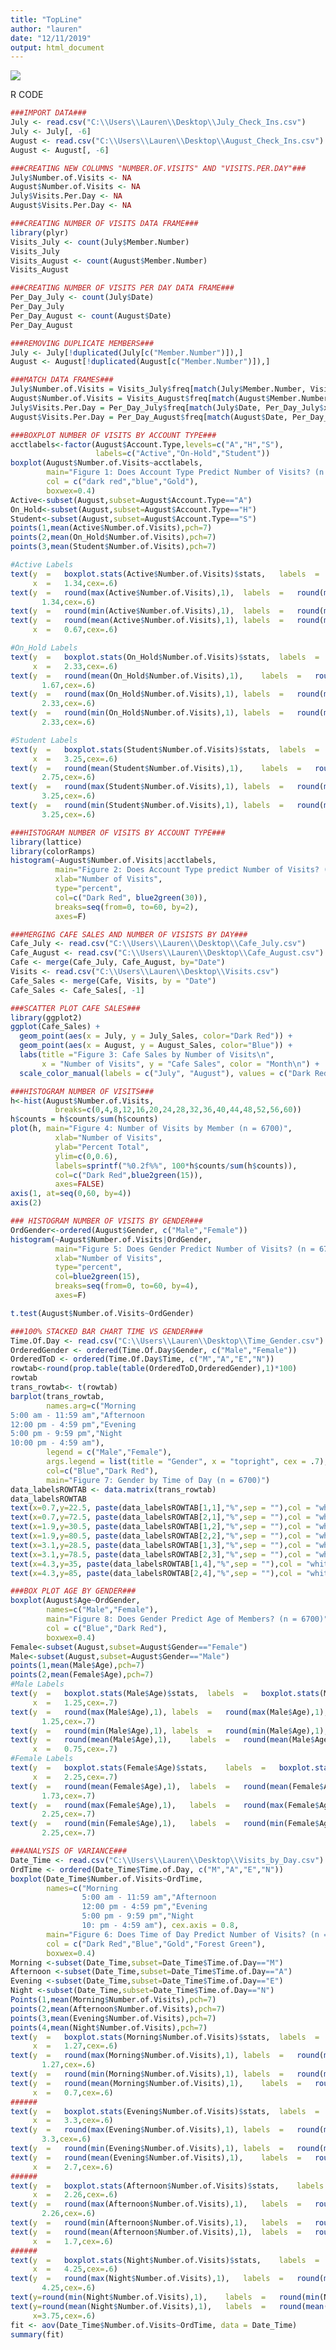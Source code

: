 ```yaml
---
title: "TopLine"
author: "lauren"
date: "12/11/2019"
output: html_document
---
```



             
<img src="images/TopLine.JPG" align=middle>


R CODE 

```r

###IMPORT DATA###
July <- read.csv("C:\\Users\\Lauren\\Desktop\\July_Check_Ins.csv")
July <- July[, -6]
August <- read.csv("C:\\Users\\Lauren\\Desktop\\August_Check_Ins.csv")
August <- August[, -6]

###CREATING NEW COLUMNS "NUMBER.OF.VISITS" AND "VISITS.PER.DAY"###
July$Number.of.Visits <- NA
August$Number.of.Visits <- NA
July$Visits.Per.Day <- NA
August$Visits.Per.Day <- NA

###CREATING NUMBER OF VISITS DATA FRAME###
library(plyr)
Visits_July <- count(July$Member.Number)
Visits_July
Visits_August <- count(August$Member.Number)
Visits_August

###CREATING NUMBER OF VISITS PER DAY DATA FRAME###
Per_Day_July <- count(July$Date)
Per_Day_July
Per_Day_August <- count(August$Date)
Per_Day_August 

###REMOVING DUPLICATE MEMBERS###
July <- July[!duplicated(July[c("Member.Number")]),]
August <- August[!duplicated(August[c("Member.Number")]),]

###MATCH DATA FRAMES###
July$Number.of.Visits = Visits_July$freq[match(July$Member.Number, Visits_July$x)] 
August$Number.of.Visits = Visits_August$freq[match(August$Member.Number, Visits_August$x)]
July$Visits.Per.Day = Per_Day_July$freq[match(July$Date, Per_Day_July$x)]
August$Visits.Per.Day = Per_Day_August$freq[match(August$Date, Per_Day_August$x)]

###BOXPLOT NUMBER OF VISITS BY ACCOUNT TYPE###
acctlabels<-factor(August$Account.Type,levels=c("A","H","S"),
                   labels=c("Active","On-Hold","Student"))
boxplot(August$Number.of.Visits~acctlabels,	
        main="Figure 1: Does Account Type Predict Number of Visits? (n = 6700)",
        col = c("dark red","blue","Gold"),
        boxwex=0.4)
Active<-subset(August,subset=August$Account.Type=="A")
On_Hold<-subset(August,subset=August$Account.Type=="H")
Student<-subset(August,subset=August$Account.Type=="S")
points(1,mean(Active$Number.of.Visits),pch=7)
points(2,mean(On_Hold$Number.of.Visits),pch=7)
points(3,mean(Student$Number.of.Visits),pch=7)

#Active Labels
text(y	=	boxplot.stats(Active$Number.of.Visits)$stats,	labels	=	boxplot.stats(Active$Number.of.Visits)$stats,	
     x	=	1.34,cex=.6)
text(y	=	round(max(Active$Number.of.Visits),1),	labels	=	round(max(Active$Number.of.Visits),1),	x	=	
       1.34,cex=.6)
text(y	=	round(min(Active$Number.of.Visits),1),	labels	=	round(min(Active$Number.of.Visits),1),	x	=	1.34,cex=.6)
text(y	=	round(mean(Active$Number.of.Visits),1),	labels	=	round(mean(Active$Number.of.Visits),1),	
     x	=	0.67,cex=.6)

#On_Hold Labels
text(y	=	boxplot.stats(On_Hold$Number.of.Visits)$stats,	labels	=	boxplot.stats(On_Hold$Number.of.Visits)$stats,	
     x	=	2.33,cex=.6)
text(y	=	round(mean(On_Hold$Number.of.Visits),1),	labels	=	round(mean(On_Hold$Number.of.Visits),1),	x	=	
       1.67,cex=.6)
text(y	=	round(max(On_Hold$Number.of.Visits),1),	labels	=	round(max(On_Hold$Number.of.Visits),1),	x	=	
       2.33,cex=.6)
text(y	=	round(min(On_Hold$Number.of.Visits),1),	labels	=	round(min(On_Hold$Number.of.Visits),1),	x	=	
       2.33,cex=.6)

#Student Labels
text(y	=	boxplot.stats(Student$Number.of.Visits)$stats,	labels	=	boxplot.stats(Student$Number.of.Visits)$stats,	
     x	=	3.25,cex=.6)
text(y	=	round(mean(Student$Number.of.Visits),1),	labels	=	round(mean(Student$Number.of.Visits),1),	x	=	
       2.75,cex=.6)
text(y	=	round(max(Student$Number.of.Visits),1),	labels	=	round(max(Student$Number.of.Visits),1),	x	=	
       3.25,cex=.6)
text(y	=	round(min(Student$Number.of.Visits),1),	labels	=	round(min(Student$Number.of.Visits),1),	x	=	
       3.25,cex=.6)

###HISTOGRAM NUMBER OF VISITS BY ACCOUNT TYPE###
library(lattice)
library(colorRamps)
histogram(~August$Number.of.Visits|acctlabels,
          main="Figure 2: Does Account Type predict Number of Visits? (n = 6700)",
          xlab="Number of Visits",
          type="percent",
          col=c("Dark Red", blue2green(30)),
          breaks=seq(from=0, to=60, by=2),
          axes=F)

###MERGING CAFE SALES AND NUMBER OF VISISTS BY DAY###
Cafe_July <- read.csv("C:\\Users\\Lauren\\Desktop\\Cafe_July.csv")
Cafe_August <- read.csv("C:\\Users\\Lauren\\Desktop\\Cafe_August.csv")
Cafe <- merge(Cafe_July, Cafe_August, by="Date")
Visits <- read.csv("C:\\Users\\Lauren\\Desktop\\Visits.csv")
Cafe_Sales <- merge(Cafe, Visits, by = "Date")
Cafe_Sales <- Cafe_Sales[, -1]

###SCATTER PLOT CAFE SALES###
library(ggplot2)
ggplot(Cafe_Sales) + 
  geom_point(aes(x = July, y = July_Sales, color="Dark Red")) + 
  geom_point(aes(x = August, y = August_Sales, color="Blue")) +
  labs(title ="Figure 3: Cafe Sales by Number of Visits\n", 
       x = "Number of Visits", y = "Cafe Sales", color = "Month\n") +
  scale_color_manual(labels = c("July", "August"), values = c("Dark Red", "Blue"))

###HISTOGRAM NUMBER OF VISITS###
h<-hist(August$Number.of.Visits,
          breaks=c(0,4,8,12,16,20,24,28,32,36,40,44,48,52,56,60))
h$counts = h$counts/sum(h$counts)
plot(h, main="Figure 4: Number of Visits by Member (n = 6700)",
          xlab="Number of Visits",
          ylab="Percent Total",
          ylim=c(0,0.6),
          labels=sprintf("%0.2f%%", 100*h$counts/sum(h$counts)),
          col=c("Dark Red",blue2green(15)),
          axes=FALSE)
axis(1, at=seq(0,60, by=4))
axis(2)

### HISTOGRAM NUMBER OF VISITS BY GENDER###
OrdGender<-ordered(August$Gender, c("Male","Female"))
histogram(~August$Number.of.Visits|OrdGender,
          main="Figure 5: Does Gender Predict Number of Visits? (n = 6700)",
          xlab="Number of Visits",
          type="percent",
          col=blue2green(15),
          breaks=seq(from=0, to=60, by=4),
          axes=F)

t.test(August$Number.of.Visits~OrdGender)

###100% STACKED BAR CHART TIME VS GENDER###
Time.Of.Day <- read.csv("C:\\Users\\Lauren\\Desktop\\Time_Gender.csv")
OrderedGender <- ordered(Time.Of.Day$Gender, c("Male","Female"))
OrderedToD <- ordered(Time.Of.Day$Time, c("M","A","E","N"))
rowtab<-round(prop.table(table(OrderedToD,OrderedGender),1)*100)
rowtab
trans_rowtab<- t(rowtab)
barplot(trans_rowtab,
        names.arg=c("Morning
5:00 am - 11:59 am","Afternoon
12:00 pm - 4:59 pm","Evening
5:00 pm - 9:59 pm","Night
10:00 pm - 4:59 am"),
        legend = c("Male","Female"),
        args.legend = list(title = "Gender", x = "topright", cex = .7),
        col=c("Blue","Dark Red"),
        main="Figure 7: Gender by Time of Day (n = 6700)")
data_labelsROWTAB <- data.matrix(trans_rowtab)
data_labelsROWTAB
text(x=0.7,y=22.5, paste(data_labelsROWTAB[1,1],"%",sep = ""),col = "white", cex=1.0)
text(x=0.7,y=72.5, paste(data_labelsROWTAB[2,1],"%",sep = ""),col = "white", cex=1.0)
text(x=1.9,y=30.5, paste(data_labelsROWTAB[1,2],"%",sep = ""),col = "white", cex=1.0)
text(x=1.9,y=80.5, paste(data_labelsROWTAB[2,2],"%",sep = ""),col = "white", cex=1.0)
text(x=3.1,y=28.5, paste(data_labelsROWTAB[1,3],"%",sep = ""),col = "white", cex=1.0)
text(x=3.1,y=78.5, paste(data_labelsROWTAB[2,3],"%",sep = ""),col = "white", cex=1.0)
text(x=4.3,y=35, paste(data_labelsROWTAB[1,4],"%",sep = ""),col = "white", cex=1.0)
text(x=4.3,y=85, paste(data_labelsROWTAB[2,4],"%",sep = ""),col = "white", cex=1.0)

###BOX PLOT AGE BY GENDER###
boxplot(August$Age~OrdGender,
        names=c("Male","Female"),	
        main="Figure 8: Does Gender Predict Age of Members? (n = 6700)",
        col = c("Blue","Dark Red"),
        boxwex=0.4)
Female<-subset(August,subset=August$Gender=="Female")
Male<-subset(August,subset=August$Gender=="Male")
points(1,mean(Male$Age),pch=7)
points(2,mean(Female$Age),pch=7)
#Male Labels
text(y	=	boxplot.stats(Male$Age)$stats,	labels	=	boxplot.stats(Male$Age)$stats,	
     x	=	1.25,cex=.7)
text(y	=	round(max(Male$Age),1),	labels	=	round(max(Male$Age),1),	x	=	
       1.25,cex=.7)
text(y	=	round(min(Male$Age),1),	labels	=	round(min(Male$Age),1),	x	=	1.25,cex=.7)
text(y	=	round(mean(Male$Age),1),	labels	=	round(mean(Male$Age),1),	
     x	=	0.75,cex=.7)
#Female Labels
text(y	=	boxplot.stats(Female$Age)$stats,	labels	=	boxplot.stats(Female$Age)$stats,	
     x	=	2.25,cex=.7)
text(y	=	round(mean(Female$Age),1),	labels	=	round(mean(Female$Age),1),	x	=	
       1.73,cex=.7)
text(y	=	round(max(Female$Age),1),	labels	=	round(max(Female$Age),1),	x	=	
       2.25,cex=.7)
text(y	=	round(min(Female$Age),1),	labels	=	round(min(Female$Age),1),	x	=	
       2.25,cex=.7)

###ANALYSIS OF VARIANCE###
Date_Time <- read.csv("C:\\Users\\Lauren\\Desktop\\Visits_by_Day.csv")
OrdTime <- ordered(Date_Time$Time.of.Day, c("M","A","E","N"))
boxplot(Date_Time$Number.of.Visits~OrdTime,
        names=c("Morning
                5:00 am - 11:59 am","Afternoon
                12:00 pm - 4:59 pm","Evening
                5:00 pm - 9:59 pm","Night
                10: pm - 4:59 am"), cex.axis = 0.8,
        main="Figure 6: Does Time of Day Predict Number of Visits? (n = 42,597)",
        col = c("Dark Red","Blue","Gold","Forest Green"),
        boxwex=0.4)
Morning <-subset(Date_Time,subset=Date_Time$Time.of.Day=="M")
Afternoon <-subset(Date_Time,subset=Date_Time$Time.of.Day=="A")
Evening <-subset(Date_Time,subset=Date_Time$Time.of.Day=="E")
Night <-subset(Date_Time,subset=Date_Time$Time.of.Day=="N")
Points(1,mean(Morning$Number.of.Visits),pch=7)
points(2,mean(Afternoon$Number.of.Visits),pch=7)
points(3,mean(Evening$Number.of.Visits),pch=7)
points(4,mean(Night$Number.of.Visits),pch=7)
text(y	=	boxplot.stats(Morning$Number.of.Visits)$stats,	labels	=	boxplot.stats(Morning$Number.of.Visits)$stats,	
     x	=	1.27,cex=.6)
text(y	=	round(max(Morning$Number.of.Visits),1),	labels	=	round(max(Morning$Number.of.Visits),1),	x	=	
       1.27,cex=.6)
text(y	=	round(min(Morning$Number.of.Visits),1),	labels	=	round(min(Morning$Number.of.Visits),1),	x	=	1.27,cex=.6)
text(y	=	round(mean(Morning$Number.of.Visits),1),	labels	=	round(mean(Morning$Number.of.Visits),1),	
     x	=	0.7,cex=.6)
######
text(y	=	boxplot.stats(Evening$Number.of.Visits)$stats,	labels	=	boxplot.stats(Evening$Number.of.Visits)$stats,	
     x	=	3.3,cex=.6)
text(y	=	round(max(Evening$Number.of.Visits),1),	labels	=	round(max(Evening$Number.of.Visits),1),	x	=	
       3.3,cex=.6)
text(y	=	round(min(Evening$Number.of.Visits),1),	labels	=	round(min(Evening$Number.of.Visits),1),	x	=	3.3,cex=.6)
text(y	=	round(mean(Evening$Number.of.Visits),1),	labels	=	round(mean(Evening$Number.of.Visits),1),	
     x	=	2.7,cex=.6)
######
text(y	=	boxplot.stats(Afternoon$Number.of.Visits)$stats,	labels	=	boxplot.stats(Afternoon$Number.of.Visits)$stats,	
     x	=	2.26,cex=.6)
text(y	=	round(max(Afternoon$Number.of.Visits),1),	labels	=	round(max(Afternoon$Number.of.Visits),1),	x	=	
       2.26,cex=.6)
text(y	=	round(min(Afternoon$Number.of.Visits),1),	labels	=	round(min(Afternoon$Number.of.Visits),1),	x	=	2.26,cex=.6)
text(y	=	round(mean(Afternoon$Number.of.Visits),1),	labels	=	round(mean(Afternoon$Number.of.Visits),1),	
     x	=	1.7,cex=.6)
######
text(y	=	boxplot.stats(Night$Number.of.Visits)$stats,	labels	=	boxplot.stats(Night$Number.of.Visits)$stats,	
     x	=	4.25,cex=.6)
text(y	=	round(max(Night$Number.of.Visits),1),	labels	=	round(max(Night$Number.of.Visits),1),	x	=	
       4.25,cex=.6)
text(y=round(min(Night$Number.of.Visits),1),	labels	=	round(min(Night$Number.snipof.Visits),1),	x=4.25,cex=.6)
text(y=round(mean(Night$Number.of.Visits),1),	labels	=	round(mean(Night$Number.of.Visits),1),	
     x=3.75,cex=.6)
fit <- aov(Date_Time$Number.of.Visits~OrdTime, data = Date_Time)
summary(fit)
```

